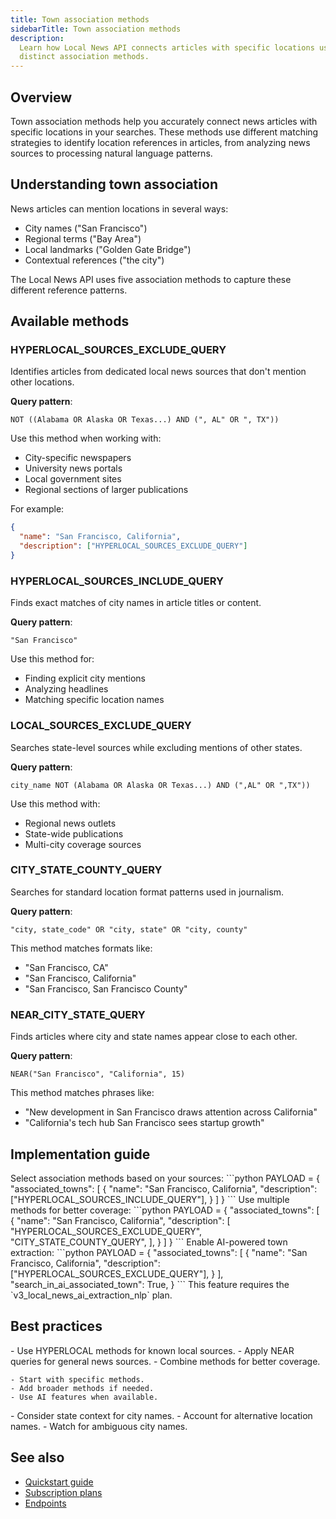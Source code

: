 ```yaml
---
title: Town association methods
sidebarTitle: Town association methods
description:
  Learn how Local News API connects articles with specific locations using five
  distinct association methods.
---
```


## Overview

Town association methods help you accurately connect news articles with specific
locations in your searches. These methods use different matching strategies to
identify location references in articles, from analyzing news sources to
processing natural language patterns.

## Understanding town association

News articles can mention locations in several ways:

- City names ("San Francisco")
- Regional terms ("Bay Area")
- Local landmarks ("Golden Gate Bridge")
- Contextual references ("the city")

The Local News API uses five association methods to capture these different
reference patterns.

## Available methods

### HYPERLOCAL_SOURCES_EXCLUDE_QUERY

Identifies articles from dedicated local news sources that don't mention other
locations.

**Query pattern**:

```
NOT ((Alabama OR Alaska OR Texas...) AND (", AL" OR ", TX"))
```

Use this method when working with:

- City-specific newspapers
- University news portals
- Local government sites
- Regional sections of larger publications

For example:

```json
{
  "name": "San Francisco, California",
  "description": ["HYPERLOCAL_SOURCES_EXCLUDE_QUERY"]
}
```

### HYPERLOCAL_SOURCES_INCLUDE_QUERY

Finds exact matches of city names in article titles or content.

**Query pattern**:

```
"San Francisco"
```

Use this method for:

- Finding explicit city mentions
- Analyzing headlines
- Matching specific location names

### LOCAL_SOURCES_EXCLUDE_QUERY

Searches state-level sources while excluding mentions of other states.

**Query pattern**:

```
city_name NOT (Alabama OR Alaska OR Texas...) AND (",AL" OR ",TX"))
```

Use this method with:

- Regional news outlets
- State-wide publications
- Multi-city coverage sources

### CITY_STATE_COUNTY_QUERY

Searches for standard location format patterns used in journalism.

**Query pattern**:

```
"city, state_code" OR "city, state" OR "city, county"
```

This method matches formats like:

- "San Francisco, CA"
- "San Francisco, California"
- "San Francisco, San Francisco County"

### NEAR_CITY_STATE_QUERY

Finds articles where city and state names appear close to each other.

**Query pattern**:

```
NEAR("San Francisco", "California", 15)
```

This method matches phrases like:

- "New development in San Francisco draws attention across California"
- "California's tech hub San Francisco sees startup growth"

## Implementation guide

<Steps>
  <Step title="Choose your methods">
    Select association methods based on your sources:
    ```python
    PAYLOAD = {
        "associated_towns": [
            {
                "name": "San Francisco, California",
                "description": ["HYPERLOCAL_SOURCES_INCLUDE_QUERY"],
            }
        ]
    }
    ```
  </Step>

  <Step title="Combine methods">
    Use multiple methods for better coverage:
    ```python
    PAYLOAD = {
        "associated_towns": [
            {
                "name": "San Francisco, California",
                "description": [
                    "HYPERLOCAL_SOURCES_EXCLUDE_QUERY",
                    "CITY_STATE_COUNTY_QUERY",
                ],
            }
        ]
    }
    ```
  </Step>

  <Step title="Add AI capabilities">
    Enable AI-powered town extraction:
    ```python
    PAYLOAD = {
        "associated_towns": [
            {
                "name": "San Francisco, California",
                "description": ["HYPERLOCAL_SOURCES_EXCLUDE_QUERY"],
            }
        ],
        "search_in_ai_associated_town": True,
    }
    ```
    <Note>
      This feature requires the `v3_local_news_ai_extraction_nlp` plan.
    </Note>
  </Step>
</Steps>

## Best practices

<AccordionGroup>
  <Accordion title="Choose methods based on sources" icon="newspaper">
    - Use HYPERLOCAL methods for known local sources.
    - Apply NEAR queries for general news sources.
    - Combine methods for better coverage.
  </Accordion>

  <Accordion title="Optimize your queries" icon="gauge-high">

    - Start with specific methods.
    - Add broader methods if needed.
    - Use AI features when available.

  </Accordion>

  <Accordion title="Handle common issues" icon="triangle-exclamation">
    - Consider state context for city names.
    - Account for alternative location names.
    - Watch for ambiguous city names.
  </Accordion>
</AccordionGroup>

## See also

- [Quickstart guide](/docs/v3/local-news/quickstart)
- [Subscription plans](/docs/v3/local-news/overview/subscription-plans)
- [Endpoints](/docs/v3/local-news/endpoints)
